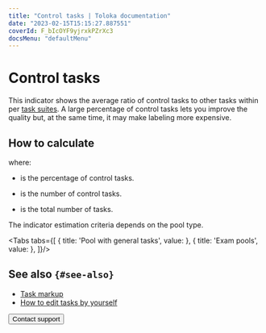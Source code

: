```yaml
---
title: "Control tasks | Toloka documentation"
date: "2023-02-15T15:15:27.887551"
coverId: F_bIcOYF9yjrxkPZrXc3
docsMenu: "defaultMenu"
---
```



# Control tasks

This indicator shows the average ratio of control tasks to other tasks within per [task suites](/docs/glossary#task-suite). A large percentage of control tasks lets you improve the quality but, at the same time, it may make labeling more expensive.

## How to calculate

<Formula withoutContainer={true} content="$P_{control} = \frac{T_{control}}{T_{total}}\times100$"/>

where:

- <Formula withoutContainer={true} content="$P_{control}$"/> is the percentage of control tasks.

- <Formula withoutContainer={true} content="$T_{control}$"/> is the number of control tasks.

- <Formula withoutContainer={true} content="$T_{total}$"/> is the total number of tasks.

The indicator estimation criteria depends on the pool type.

<Tabs tabs={[
  { title: 'Pool with general tasks', value: <ControlTasksShareList1/> },
  { title: 'Exam pools', value: <ControlTasksShareList2/> },
]}/>

## See also `{#see-also}`

- [Task markup](/docs/guide/task_markup)
- [How to edit tasks by yourself](/docs/guide/task-markup-by-yourself)

<Button view="defaultInverse" size="l" type="link" url="/docs/guide/troubleshooting/support?form-source=guide-efficiency-metrics-control-tasks-share">Contact support</Button>
